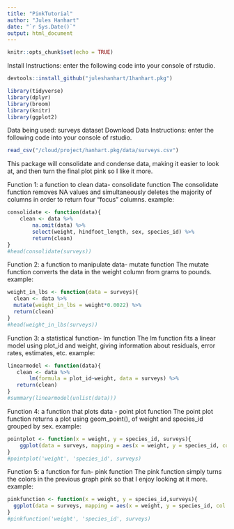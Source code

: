 ```yaml
---
title: "PinkTutorial"
author: "Jules Hanhart"
date: "`r Sys.Date()`"
output: html_document
---
```


```r
knitr::opts_chunk$set(echo = TRUE)
```

Install Instructions:
enter the following code into your console of rstudio. 
```r
devtools::install_github("juleshanhart/1hanhart.pkg")
```

```r
library(tidyverse)
library(dplyr)
library(broom)
library(knitr)
library(ggplot2)
```

Data being used: surveys dataset
Download Data Instructions: 
enter the following code into your console of rstudio.
```r
read_csv("/cloud/project/hanhart.pkg/data/surveys.csv")
```

This package will consolidate and condense data, making it easier to look at, and then turn the final plot pink so I like it more.


Function 1: a function to clean data- consolidate function
The consolidate function removes NA values and simultaneously deletes the majority of columns in order to return four "focus" columns. 
example: 
```r
consolidate <- function(data){
    clean <- data %>% 
        na.omit(data) %>% 
        select(weight, hindfoot_length, sex, species_id) %>% 
        return(clean)
}
#head(consolidate(surveys))
```

Function 2: a function to manipulate data- mutate function
The mutate function converts the data in the weight column from grams to pounds. 
example: 
```r
weight_in_lbs <- function(data = surveys){
  clean <- data %>% 
  mutate(weight_in_lbs = weight*0.0022) %>% 
  return(clean)
}
#head(weight_in_lbs(surveys))
```

Function 3: a statistical function- lm function
The lm function fits a linear model using plot_id and weight, giving information about residuals, error rates, estimates, etc.
example: 
```r
linearmodel <- function(data){
   clean <- data %>% 
       lm(formula = plot_id~weight, data = surveys) %>% 
   return(clean)
}
#summary(linearmodel(unlist(data)))
```

Function 4: a function that plots data - point plot function
The point plot function returns a plot using geom_point(), of weight and species_id grouped by sex. 
example: 
```r
pointplot <- function(x = weight, y = species_id, surveys){
    ggplot(data = surveys, mapping = aes(x = weight, y = species_id, col = sex)) + geom_point()
}
#pointplot('weight', 'species_id', surveys)
```

Function 5: a function for fun- pink function
The pink function simply turns the colors in the previous graph pink so that I enjoy looking at it more. 
example: 
```r
pinkfunction <- function(x = weight, y = species_id,surveys){
  ggplot(data = surveys, mapping = aes(x = weight, y = species_id, col = sex)) + geom_point() + stat_smooth(method = lm, col = "hotpink") + theme(text = element_text(color =  "pink"))
}
#pinkfunction('weight', 'species_id', surveys)
```
